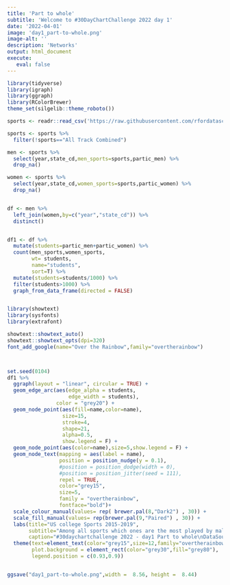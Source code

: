 ```yaml
---
title: 'Part to whole'
subtitle: 'Welcome to #30DayChartChallenge 2022 day 1'
date: '2022-04-01'
image: 'day1_part-to-whole.png'
image-alt: ''
description: 'Networks'
output: html_document
execute: 
   eval: false
---
```



```r

library(tidyverse)
library(igraph)
library(ggraph)
library(RColorBrewer)
theme_set(silgelib::theme_roboto())

sports <- readr::read_csv('https://raw.githubusercontent.com/rfordatascience/tidytuesday/master/data/2022/2022-03-29/sports.csv')

sports <- sports %>%
  filter(!sports=="All Track Combined")

men <- sports %>%
  select(year,state_cd,men_sports=sports,partic_men) %>%
  drop_na()

women <- sports %>% 
  select(year,state_cd,women_sports=sports,partic_women) %>%
  drop_na()


df <- men %>%
  left_join(women,by=c("year","state_cd")) %>%
  distinct()


df1 <- df %>%
  mutate(students=partic_men+partic_women) %>%
  count(men_sports,women_sports,
        wt= students,
        name="students",
        sort=T) %>%
  mutate(students=students/1000) %>%
  filter(students>1000) %>%
  graph_from_data_frame(directed = FALSE)


library(showtext)
library(sysfonts)
library(extrafont)

showtext::showtext_auto()
showtext::showtext_opts(dpi=320)
font_add_google(name="Over the Rainbow",family="overtherainbow")



set.seed(0104)
df1 %>%
  ggraph(layout = "linear", circular = TRUE) +
  geom_edge_arc(aes(edge_alpha = students, 
                    edge_width = students), 
                color = "grey20") +
  geom_node_point(aes(fill=name,color=name),
                  size=15,
                  stroke=4,
                  shape=21,
                  alpha=0.5,
                  show.legend = F) +
  geom_node_point(aes(color=name),size=5,show.legend = F) +
  geom_node_text(mapping = aes(label = name), 
                 position = position_nudge(y = 0.1),
                 #position = position_dodge(width = 0),
                 #position = position_jitter(seed = 111),
                 repel = TRUE, 
                 color="grey15",
                 size=5,
                 family = "overtherainbow",
                 fontface="bold")+
  scale_colour_manual(values= rep( brewer.pal(8,"Dark2") , 30)) +
  scale_fill_manual(values= rep(brewer.pal(9,"Paired") , 30)) +
  labs(title="US college Sports 2015-2019",
       subtitle="Among all sports which ones are the most played by males vs females?",
       caption="#30daychartchallenge 2022 - day1 Part to whole\nDataSource: Equity in Athletics Data Analysis | DataViz: Federica Gazzelloni")+
  theme(text=element_text(color="grey15",size=12,family="overtherainbow"),
        plot.background = element_rect(color="grey30",fill="grey80"),
        legend.position = c(0.93,0.9)) 


ggsave("day1_part-to-whole.png",width =  8.56, height =  8.44)
```
